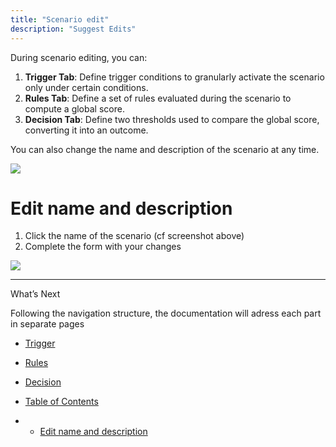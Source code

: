 ```yaml
---
title: "Scenario edit"
description: "Suggest Edits"
---
```


During scenario editing, you can:

1. **Trigger Tab**: Define trigger conditions to granularly activate the scenario only under certain conditions.
2. **Rules Tab**: Define a set of rules evaluated during the scenario to compute a global score.
3. **Decision Tab**: Define two thresholds used to compare the global score, converting it into an outcome.

You can also change the name and description of the scenario at any time.

<Frame caption="Scenario edit navigation detail">
  <img src="/images/docs/884dae8-image.png" />
</Frame>

# Edit name and description

1. Click the name of the scenario (cf screenshot above)
2. Complete the form with your changes

<Frame caption="Edit scenario name and description">
  <img src="/images/docs/e04cab5-image.png" />
</Frame>

***

What’s Next

Following the navigation structure, the documentation will adress each part in separate pages

* [Trigger](/docs/trigger)
* [Rules](/docs/rule)
* [Decision](/docs/decision-1)

* [Table of Contents](#)
* * [Edit name and description](#edit-name-and-description)
